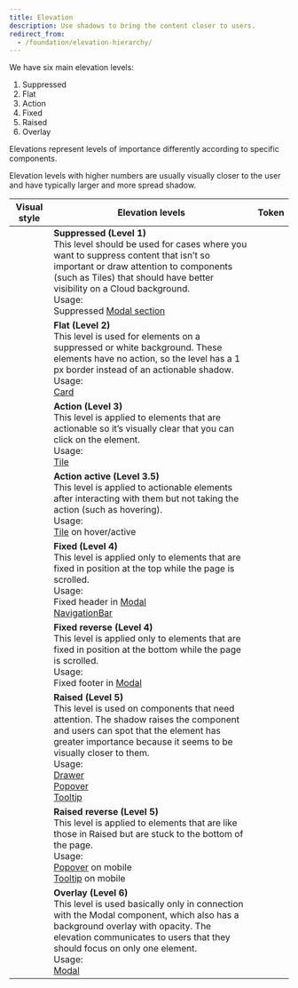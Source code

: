 ```yaml
---
title: Elevation
description: Use shadows to bring the content closer to users.
redirect_from:
  - /foundation/elevation-hierarchy/
---
```



We have six main elevation levels:

1.  Suppressed
2.  Flat
3.  Action
4.  Fixed
5.  Raised
6.  Overlay

Elevations represent levels of importance differently according to specific components.

Elevation levels with higher numbers are usually visually closer to the user
and have typically larger and more spread shadow.

| Visual style                   | Elevation levels                                                                                                                                                                                                                                                                                                                                                             | Token                                         |
| ------------------------------ | ---------------------------------------------------------------------------------------------------------------------------------------------------------------------------------------------------------------------------------------------------------------------------------------------------------------------------------------------------------------------------- | --------------------------------------------- |
| <ElevationLevel level={1} />   | **Suppressed (Level 1)** <br />This level should be used for cases where you want to suppress content that isn’t so important or draw attention to components (such as Tiles) that should have better visibility on a Cloud background.<br />Usage:<br />Suppressed [Modal section](/components/overlay/modal/)                                                              | <InlineToken name="elevationSuppressedBackground" />                                           |
| <ElevationLevel level={2} />   | **Flat (Level 2)** <br />This level is used for elements on a suppressed or white background. These elements have no action, so the level has a 1 px border instead of an actionable shadow.<br />Usage:<br />[Card](/components/structure/card/)                                                                                                                            | <InlineToken name="elevationFlatBackground" /> <InlineToken name="elevationFlatBorderColor" /> <InlineToken name="elevationFlatBorderSize" />                                           |
| <ElevationLevel level={3} />   | **Action (Level 3)** <br />This level is applied to elements that are actionable so it’s visually clear that you can click on the element.<br />Usage:<br />[Tile](/components/structure/tile/)                                                                                                                                                                              | <InlineToken name="elevationActionBackground" /> <InlineToken name="elevationActionBoxShadow" />          |
| <ElevationLevel level={3.5} /> | **Action active (Level 3.5)** <br />This level is applied to actionable elements after interacting with them but not taking the action (such as hovering).<br />Usage:<br />[Tile](/components/structure/tile/) on hover/active                                                                                                                                              | <InlineToken name="elevationActionActiveBackground" /> <InlineToken name="elevationActionActiveBoxShadow" />  |
| <ElevationLevel level={4} />   | **Fixed (Level 4)** <br />This level is applied only to elements that are fixed in position at the top while the page is scrolled.<br />Usage:<br />Fixed header in [Modal](/components/overlay/modal/)<br />[NavigationBar](/components/navigation/navigationbar/)                                                                                                          | <InlineToken name="elevationFixedBackground" /> <InlineToken name="elevationFixedBoxShadow" />        |
| <ElevationLevel level={4.5} /> | **Fixed reverse (Level 4)** <br />This level is applied only to elements that are fixed in position at the bottom while the page is scrolled.<br />Usage:<br />Fixed footer in [Modal](/components/overlay/modal/)                                                                                                                                                           | <InlineToken name="elevationFixedReverseBackground" /> <InlineToken name="elevationFixedReverseBoxShadow" />  |
| <ElevationLevel level={5} />   | **Raised (Level 5)** <br />This level is used on components that need attention. The shadow raises the component and users can spot that the element has greater importance because it seems to be visually closer to them.<br />Usage:<br />[Drawer](/components/overlay/drawer/)<br />[Popover](/components/overlay/popover/)<br />[Tooltip](/components/overlay/tooltip/) | <InlineToken name="elevationRaisedBackground" /> <InlineToken name="elevationRaisedBoxShadow" />        |
| <ElevationLevel level={5.5} /> | **Raised reverse (Level 5)** <br />This level is applied to elements that are like those in Raised but are stuck to the bottom of the page.<br />Usage:<br /> [Popover](/components/overlay/popover/) on mobile<br />[Tooltip](/components/overlay/tooltip/) on mobile                                                                                                       | <InlineToken name="elevationRaisedReverseBackground" /> <InlineToken name="elevationRaisedReverseBoxShadow" /> |
| <ElevationLevel level={6} />   | **Overlay (Level 6)** <br />This level is used basically only in connection with the Modal component, which also has a background overlay with opacity. The elevation communicates to users that they should focus on only one element.<br />Usage:<br />[Modal](/components/overlay/modal/)                                                                                 | <InlineToken name="elevationOverlayBackground" /> <InlineToken name="elevationOverlayBoxShadow" />       |
